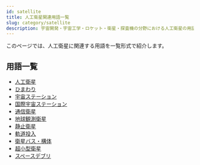 ```yaml
---
id: satellite
title: 人工衛星関連用語一覧
slug: category/satellite
description: 宇宙開発・宇宙工学・ロケット・衛星・探査機の分野における人工衛星の用語の一覧です．意味・定義・概要・説明ページへと移ることができます．
---
```



<Head>
  <script type="application/ld+json">
    {`{
      "@context": "https://schema.org",
      "@type": "DefinedTerm",
      "name": "人工衛星関連用語一覧",
      "inDefinedTermSet": "https://www.space-portal.org",
      "termCode": "category/satellite",
      "description": "宇宙開発・宇宙工学・ロケット・衛星・探査機の分野における人工衛星用語の一覧です．意味・定義・概要・説明ページへと移ることができます．",
      "url": "https://www.space-portal.org/docs/category/satellite"
    }`}
  </script>
</Head>

このページでは、人工衛星に関連する用語を一覧形式で紹介します。

## 用語一覧

- [人工衛星](/docs/satellite/satellite)
- [ひまわり](/docs/satellite/index/himawari)
- [宇宙ステーション](/docs/satellite/type/space-station)
- [国際宇宙ステーション](/docs/satellite/index/iss)
- [通信衛星](/docs/satellite/type/communication-satellite)
- [地球観測衛星](/docs/satellite/type/earth-observation-sat)
- [静止衛星](/docs/satellite/type/geostationary-sat)
- [軌道投入](/docs/satellite/system/orbit-insertion)
- [衛星バス・構体](/docs/satellite/system/satellite-bus)
- [超小型衛星](/docs/satellite/type/cubesat)
- [スペースデブリ](/docs/satellite/type/space-debris)
